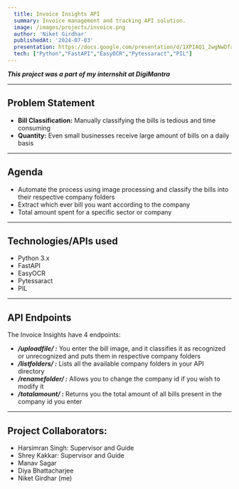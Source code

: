 ```yaml
---
  title: Invoice Insights API
  summary: Invoice management and tracking API solution.
  image: /images/projects/invoice.png
  author: 'Niket Girdhar'
  publishedAt: '2024-07-03'
  presentation: https://docs.google.com/presentation/d/1XPIAQ1_2wgNwDfawbztglFNBjTStQ5NF/edit?usp=sharing&ouid=105739892992169110182&rtpof=true&sd=true
  tech: ["Python","FastAPI","EasyOCR","Pytessaract","PIL"]
---
```


***This project was a part of my internshit at DigiMantra***

---

## Problem Statement

- **Bill Classification:** Manually classifying the bills is tedious and time consuming
- **Quantity:** Even small businesses receive large amount of bills on a daily basis

---

## Agenda

- Automate the process using image processing and classify the bills into their respective company folders
- Extract which ever bill you want according to the company
- Total amount spent for a specific sector or company

--- 

## Technologies/APIs used

- Python 3.x
- FastAPI
- EasyOCR
- Pytessaract
- PIL

---

## API Endpoints

The Invoice Insights have 4 endpoints:

- ***/uploadfile/ :*** You enter the bill image, and it classifies it as recognized or unrecognized and puts them in respective company folders
- ***/listfolders/ :*** Lists all the available company folders in your API directory
- ***/renamefolder/ :*** Allows you to change the company id if you wish to modify it
- ***/totalamount/ :*** Returns you the total amount of all bills present in the company id you enter

---

## Project Collaborators:

- Harsimran Singh: Supervisor and Guide
- Shrey Kakkar: Supervisor and Guide
- Manav Sagar
- Diya Bhattacharjee
- Niket Girdhar (me)